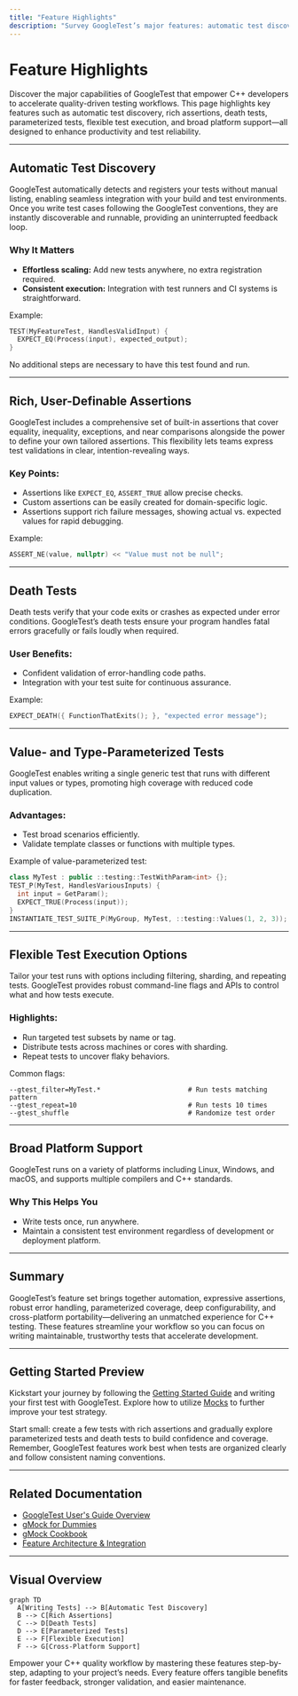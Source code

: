 ```yaml
---
title: "Feature Highlights"
description: "Survey GoogleTest’s major features: automatic test discovery, rich and user-definable assertions, death tests, value- and type-parameterized tests, flexible test execution options, and platform support. See how these features accelerate quality-driven C++ workflows."
---
```


# Feature Highlights

Discover the major capabilities of GoogleTest that empower C++ developers to accelerate quality-driven testing workflows. This page highlights key features such as automatic test discovery, rich assertions, death tests, parameterized tests, flexible test execution, and broad platform support—all designed to enhance productivity and test reliability.

---

## Automatic Test Discovery

GoogleTest automatically detects and registers your tests without manual listing, enabling seamless integration with your build and test environments. Once you write test cases following the GoogleTest conventions, they are instantly discoverable and runnable, providing an uninterrupted feedback loop.

### Why It Matters

- **Effortless scaling:** Add new tests anywhere, no extra registration required.
- **Consistent execution:** Integration with test runners and CI systems is straightforward.

Example:
```cpp
TEST(MyFeatureTest, HandlesValidInput) {
  EXPECT_EQ(Process(input), expected_output);
}
```
No additional steps are necessary to have this test found and run.

---

## Rich, User-Definable Assertions

GoogleTest includes a comprehensive set of built-in assertions that cover equality, inequality, exceptions, and near comparisons alongside the power to define your own tailored assertions. This flexibility lets teams express test validations in clear, intention-revealing ways.

### Key Points:
- Assertions like `EXPECT_EQ`, `ASSERT_TRUE` allow precise checks.
- Custom assertions can be easily created for domain-specific logic.
- Assertions support rich failure messages, showing actual vs. expected values for rapid debugging.

Example:
```cpp
ASSERT_NE(value, nullptr) << "Value must not be null";
```

---

## Death Tests

Death tests verify that your code exits or crashes as expected under error conditions. GoogleTest’s death tests ensure your program handles fatal errors gracefully or fails loudly when required.

### User Benefits:
- Confident validation of error-handling code paths.
- Integration with your test suite for continuous assurance.

Example:
```cpp
EXPECT_DEATH({ FunctionThatExits(); }, "expected error message");
```

---

## Value- and Type-Parameterized Tests

GoogleTest enables writing a single generic test that runs with different input values or types, promoting high coverage with reduced code duplication.

### Advantages:
- Test broad scenarios efficiently.
- Validate template classes or functions with multiple types.

Example of value-parameterized test:
```cpp
class MyTest : public ::testing::TestWithParam<int> {};
TEST_P(MyTest, HandlesVariousInputs) {
  int input = GetParam();
  EXPECT_TRUE(Process(input));
}
INSTANTIATE_TEST_SUITE_P(MyGroup, MyTest, ::testing::Values(1, 2, 3));
```

---

## Flexible Test Execution Options

Tailor your test runs with options including filtering, sharding, and repeating tests. GoogleTest provides robust command-line flags and APIs to control what and how tests execute.

### Highlights:
- Run targeted test subsets by name or tag.
- Distribute tests across machines or cores with sharding.
- Repeat tests to uncover flaky behaviors.

Common flags:
```
--gtest_filter=MyTest.*                      # Run tests matching pattern
--gtest_repeat=10                            # Run tests 10 times
--gtest_shuffle                              # Randomize test order
```

---

## Broad Platform Support

GoogleTest runs on a variety of platforms including Linux, Windows, and macOS, and supports multiple compilers and C++ standards.

### Why This Helps You

- Write tests once, run anywhere.
- Maintain a consistent test environment regardless of development or deployment platform.

---

## Summary

GoogleTest’s feature set brings together automation, expressive assertions, robust error handling, parameterized coverage, deep configurability, and cross-platform portability—delivering an unmatched experience for C++ testing. These features streamline your workflow so you can focus on writing maintainable, trustworthy tests that accelerate development.

---

## Getting Started Preview

Kickstart your journey by following the [Getting Started Guide](../getting-started/setup-requirements/basic-configuration) and writing your first test with GoogleTest. Explore how to utilize [Mocks](../gmock_for_dummies) to further improve your test strategy.

<Tip>
Start small: create a few tests with rich assertions and gradually explore parameterized tests and death tests to build confidence and coverage.
</Tip>

<Note>
Remember, GoogleTest features work best when tests are organized clearly and follow consistent naming conventions.
</Note>

---

## Related Documentation

- [GoogleTest User's Guide Overview](../index)
- [gMock for Dummies](../gmock_for_dummies)
- [gMock Cookbook](../gmock_cook_book)
- [Feature Architecture & Integration](../feature-architecture-and-integration/quick-feature-overview)

---

## Visual Overview

```mermaid
graph TD
  A[Writing Tests] --> B[Automatic Test Discovery]
  B --> C[Rich Assertions]
  C --> D[Death Tests]
  D --> E[Parameterized Tests]
  E --> F[Flexible Execution]
  F --> G[Cross-Platform Support]
```

Empower your C++ quality workflow by mastering these features step-by-step, adapting to your project’s needs. Every feature offers tangible benefits for faster feedback, stronger validation, and easier maintenance.
